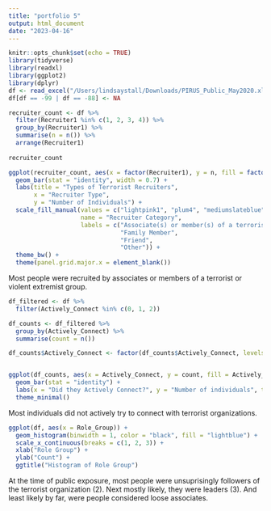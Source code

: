 ```yaml
---
title: "portfolio 5"
output: html_document
date: "2023-04-16"
---
```


```r
knitr::opts_chunk$set(echo = TRUE)
library(tidyverse)
library(readxl)
library(ggplot2)
library(dplyr)
df <- read_excel("/Users/lindsaystall/Downloads/PIRUS_Public_May2020.xlsx")
df[df == -99 | df == -88] <- NA
```

```r
recruiter_count <- df %>%
  filter(Recruiter1 %in% c(1, 2, 3, 4)) %>%
  group_by(Recruiter1) %>%
  summarise(n = n()) %>%
  arrange(Recruiter1)
  
recruiter_count
```

```r
ggplot(recruiter_count, aes(x = factor(Recruiter1), y = n, fill = factor(Recruiter1))) +
  geom_bar(stat = "identity", width = 0.7) +
  labs(title = "Types of Terrorist Recruiters",
       x = "Recruiter Type",
       y = "Number of Individuals") +
  scale_fill_manual(values = c("lightpink1", "plum4", "mediumslateblue", "powderblue"),
                    name = "Recruiter Category",
                    labels = c("Associate(s) or member(s) of a terrorist or violent extremist group",
                               "Family Member",
                               "Friend",
                               "Other")) +
  theme_bw() +
  theme(panel.grid.major.x = element_blank())
```


Most people were recruited by associates or members of a terrorist or violent extremist group.

```r
df_filtered <- df %>%
  filter(Actively_Connect %in% c(0, 1, 2))

df_counts <- df_filtered %>%
  group_by(Actively_Connect) %>%
  summarise(count = n())

df_counts$Actively_Connect <- factor(df_counts$Actively_Connect, levels = c("0", "1", "2"), labels = c("No", "Yes, prior to ideologically motivated radical behaviors", "Yes, after ideologically motivated radical behaviors"))


ggplot(df_counts, aes(x = Actively_Connect, y = count, fill = Actively_Connect)) +
  geom_bar(stat = "identity") +
  labs(x = "Did they Actively Connect?", y = "Number of individuals", title = "Did Individuals Actively Connect With Terrorist Organizations") +
  theme_minimal()
```


Most individuals did not actively try to connect with terrorist organizations.

```r
ggplot(df, aes(x = Role_Group)) +
  geom_histogram(binwidth = 1, color = "black", fill = "lightblue") +
  scale_x_continuous(breaks = c(1, 2, 3)) +
  xlab("Role Group") +
  ylab("Count") +
  ggtitle("Histogram of Role Group")
```



At the time of public exposure, most people were unsuprisingly followers of the terrorist organization (2). Next mostly likely, they were leaders (3). And least likely by far, were people considered loose associates.






